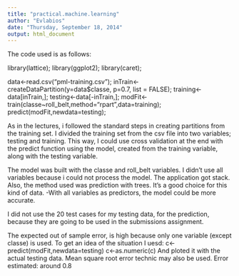 ```yaml
---
title: "practical.machine.learning"
author: "Evlabios"
date: "Thursday, September 18, 2014"
output: html_document
---
```

The code used is as follows:

  library(lattice);
  library(ggplot2);
  library(caret);

  data<-read.csv("pml-training.csv");
  inTrain<-createDataPartition(y=data$classe, p=0.7, list = FALSE);
  training<-data[inTrain,];
  testing<-data[-inTrain,];
  modFit<-train(classe~roll_belt,method="rpart",data=training);
  predict(modFit,newdata=testing);


As in the lectures, i followed the standard steps in creating partitions from the training set. I divided the training set from the csv file into two variables; testing and training.
This way, I could use cross validation at the end with the predict function using the model, created from the training variable, along with the testing variable.

The model was built with the classe and roll_belt variables.
I didn't use all variables because i could not process the model. The application got stack.
Also, the method used was prediction with trees. It's a good choice for this kind of data.
-With all variables as predictors, the model could be more accurate.

I did not use the 20 test cases for my testing data, for the prediction, because they are going to be used in the submissions assignment.

The expected out of sample error, is high because only one variable (except classe) is used. To get an idea of the situation I uesd:
c<-predict(modFit,newdata=testing)
c<-as.numeric(c)
And ploted it with the actual testing data.
Mean square root error technic may also be used.
Error estimated: around 0.8
